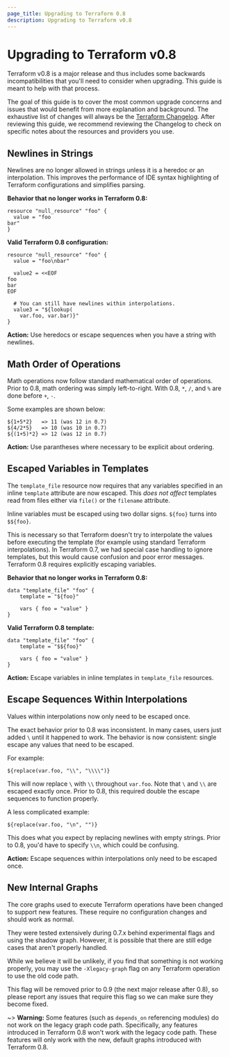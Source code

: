```yaml
---
page_title: Upgrading to Terraform 0.8
description: Upgrading to Terraform v0.8
---
```


# Upgrading to Terraform v0.8

Terraform v0.8 is a major release and thus includes some backwards
incompatibilities that you'll need to consider when upgrading. This guide is
meant to help with that process.

The goal of this guide is to cover the most common upgrade concerns and
issues that would benefit from more explanation and background. The exhaustive
list of changes will always be the
[Terraform Changelog](https://github.com/hashicorp/terraform/blob/main/CHANGELOG.md).
After reviewing this guide, we recommend reviewing the Changelog to check on
specific notes about the resources and providers you use.

## Newlines in Strings

Newlines are no longer allowed in strings unless it is a heredoc or an
interpolation. This improves the performance of IDE syntax highlighting
of Terraform configurations and simplifies parsing.

**Behavior that no longer works in Terraform 0.8:**

```
resource "null_resource" "foo" {
  value = "foo
bar"
}
```

**Valid Terraform 0.8 configuration:**

```
resource "null_resource" "foo" {
  value = "foo\nbar"

  value2 = <<EOF
foo
bar
EOF

  # You can still have newlines within interpolations.
  value3 = "${lookup(
    var.foo, var.bar)}"
}
```

**Action:** Use heredocs or escape sequences when you have a string with newlines.

## Math Order of Operations

Math operations now follow standard mathematical order of operations.
Prior to 0.8, math ordering was simply left-to-right. With 0.8, `*`, `/`, and
`%` are done before `+`, `-`.

Some examples are shown below:

```
${1+5*2}   => 11 (was 12 in 0.7)
${4/2*5}   => 10 (was 10 in 0.7)
${(1+5)*2} => 12 (was 12 in 0.7)
```

**Action:** Use parantheses where necessary to be explicit about ordering.

## Escaped Variables in Templates

The `template_file` resource now requires that any variables specified
in an inline `template` attribute are now escaped. This _does not affect_
templates read from files either via `file()` or the `filename` attribute.

Inline variables must be escaped using two dollar signs. `${foo}` turns into
`$${foo}`.

This is necessary so that Terraform doesn't try to interpolate the values
before executing the template (for example using standard Terraform
interpolations). In Terraform 0.7, we had special case handling to ignore
templates, but this would cause confusion and poor error messages. Terraform
0.8 requires explicitly escaping variables.

**Behavior that no longer works in Terraform 0.8:**

```
data "template_file" "foo" {
    template = "${foo}"

    vars { foo = "value" }
}
```

**Valid Terraform 0.8 template:**

```
data "template_file" "foo" {
    template = "$${foo}"

    vars { foo = "value" }
}
```

**Action:** Escape variables in inline templates in `template_file` resources.

## Escape Sequences Within Interpolations

Values within interpolations now only need to be escaped once.

The exact behavior prior to 0.8 was inconsistent. In many cases, users
just added `\` until it happened to work. The behavior is now consistent:
single escape any values that need to be escaped.

For example:

```
${replace(var.foo, "\\", "\\\\")}
```

This will now replace `\` with `\\` throughout `var.foo`. Note that `\` and
`\\` are escaped exactly once. Prior to 0.8, this required double the escape
sequences to function properly.

A less complicated example:

```
${replace(var.foo, "\n", "")}

```

This does what you expect by replacing newlines with empty strings. Prior
to 0.8, you'd have to specify `\\n`, which could be confusing.

**Action:** Escape sequences within interpolations only need to be escaped
once.

## New Internal Graphs

The core graphs used to execute Terraform operations have been changed to
support new features. These require no configuration changes and should work
as normal.

They were tested extensively during 0.7.x behind experimental
flags and using the shadow graph. However, it is possible that there
are still edge cases that aren't properly handled.

While we believe it will be unlikely, if you find that something is not
working properly, you may use the `-Xlegacy-graph` flag on any Terraform
operation to use the old code path.

This flag will be removed prior to 0.9 (the next major release after 0.8),
so please report any issues that require this flag so we can make sure
they become fixed.

~> **Warning:** Some features (such as `depends_on` referencing modules)
do not work on the legacy graph code path. Specifically, any features
introduced in Terraform 0.8 won't work with the legacy code path. These
features will only work with the new, default graphs introduced with
Terraform 0.8.
